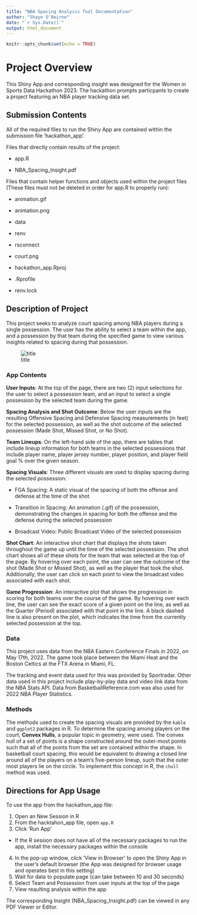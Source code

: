```yaml
---
title: "NBA Spacing Analysis Tool Documentation"
author: "Shaye O'Beirne"
date: "`r Sys.Date()`"
output: html_document
---
```


```r
knitr::opts_chunk$set(echo = TRUE)
```

# Project Overview

This Shiny App and corresponding insight was designed for the Women in Sports Data Hackathon 2023. The hackathon prompts particpants to create a project featuring an NBA player tracking data set.

## Submission Contents

All of the required files to run the Shiny App are contained within the submission file 'hackathon_app'.

Files that directly contain results of the project:

* app.R

* NBA_Spacing_Insight.pdf

Files that contain helper functions and objects used within the project files (These files must not be deleted in order for app.R to properly run):

* animation.gif

* animation.png

* data

* renv

* rsconnect

* court.png

* hackathon_app.Rproj

* .Rprofile

* renv.lock

## Description of Project

This project seeks to analyze court spacing among NBA players during a single possession. The user has the ability to select a team within the app, and a possession by that team during the specified game to view various insights related to spacing during that possession.

![title](app.png)

### App Contents

**User Inputs**: At the top of the page, there are two (2) input selections for the user to select a possession team, and an input to select a single possession by the selected team during the game.

**Spacing Analysis and Shot Outcome**: Below the user inputs are the resulting Offensive Spacing and Defensive Spacing measurements (in feet) for the selected possession, as well as the shot outcome of the selected possession (Made Shot, Missed Shot, or No Shot).

**Team Lineups**: On the left-hand side of the app, there are tables that include lineup information for both teams in the selected possessions that include player name, player jersey number, player position, and player field goal % over the given season.

**Spacing Visuals**: Three different visuals are used to display spacing during the selected possession:

* FGA Spacing: A static visual of the spacing of both the offense and defense at the time of the shot

* Transition in Spacing: An animation (.gif) of the possession, demonstrating the changes in spacing for both the offense and the defense during the selected possession

* Broadcast Video: Public Broadcast Video of the selected possession

**Shot Chart**: An interactive shot chart that displays the shots taken throughout the game up until the time of the selected possession. The shot chart shows all of these shots for the team that was selected at the top of the page. By hovering over each point, the user can see the outcome of the shot (Made Shot or Missed Shot), as well as the player that took the shot. Additionally, the user can click on each point to view the broadcast video associated with each shot.

**Game Progression**: An interactive plot that shows the progression in scoring for both teams over the course of the game. By hovering over each line, the user can see the exact score of a given point on the line, as well as the Quarter (Period) associated with that point in the line. A black dashed line is also present on the plot, which indicates the time from the currently selected possession at the top. 

### Data

This project uses data from the NBA Eastern Conference Finals in 2022, on May 17th, 2022. The game took place between the Miami Heat and the Boston Celtics at the FTX Arena in Miami, FL.

The tracking and event data used for this was provided by Sportradar. Other data used in this project include play-by-play data and video link data from the NBA Stats API. Data from BasketballReference.com was also used for 2022 NBA Player Statistics.

### Methods

The methods used to create the spacing visuals are provided by the `kable` and `ggplot2` packages in R. To determine the spacing among players on the court, **Convex Hulls**, a popular topic in geometry, were used. The convex hull of a set of points is a shape constructed around the outer-most points such that all of the points from the set are contained within the shape. In basketball court spacing, this would be equivalent to drawing a closed line around all of the players on a team’s five-person lineup, such that the outer most players lie on the circle. To implement this concept in R, the `chull` method was used.

## Directions for App Usage

To use the app from the hackathon_app file:

1. Open an New Session in R
2. From the hacktahon_app file, open `app.R`
3. Click 'Run App'

* If the R session does not have all of the necessary packages to run the app, install the necessary packages within the console

4. In the pop-up window, click 'View in Browser' to open the Shiny App in the user's default browser (the App was designed for browser usage and operates best in this setting)
5. Wait for data to populate page (can take between 10 and 30 seconds)
6. Select Team and Possession from user inputs at the top of the page
7. View reaulting analysis within the app

The corresponding Insight (NBA_Spacing_Insight.pdf) can be viewed in any PDF Viewer or Editor.

